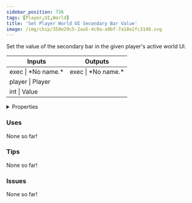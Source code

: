 ```yaml
---
sidebar_position: 736
tags: [Player,UI,World]
title: 'Set Player World UI Secondary Bar Value'
image: /img/chip/358e29c5-2aa5-4c9a-a9bf-7a18e1fc3148.svg
---
```


Set the value of the secondary bar in the given player's active world UI.



<IChip uuid="358e29c5-2aa5-4c9a-a9bf-7a18e1fc3148"/>

<table><thead><tr><th>Inputs</th><th>Outputs</th></tr></thead><tbody><tr><td>exec | *No name.*</td><td>exec | *No name.*</td></tr><tr><td>player | Player</td><td /></tr><tr><td>int | Value</td><td /></tr></tbody></table>

<details>
  <summary>Properties</summary>
  <div>
    <div>
    <table>
      <tbody>
        <tr>
          <td>Is beta required?</td>
          <td>No</td>
        </tr>
        <tr>
          <td>Is chip a trolling risk?</td>
          <td>No</td>
        </tr>
        <tr>
          <td>Is chip a role assignment risk?</td>
          <td>No</td>
        </tr>
        <tr>
          <td>Chip UUID</td>
          <td>358e29c5-2aa5-4c9a-a9bf-7a18e1fc3148</td>
        </tr>
        <tr>
          <td>Room availability</td>
          <td>Available everywhere</td>
        </tr>
      </tbody>
    </table>
    </div>
  </div>
</details>

### Uses

None so far!

### Tips

None so far!

### Issues

None so far!